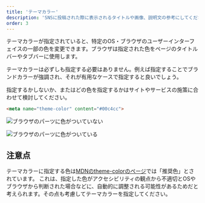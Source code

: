 ```yaml
---
title: 'テーマカラー'
description: 'SNSに投稿された際に表示されるタイトルや画像、説明文の参考にしてください'
order: 3
---
```


テーマカラーが指定されていると、特定のOS・ブラウザのユーザーインターフェイスの一部の色を変更できます。ブラウザは指定された色をページのタイトルバーやタブバーに使用します。

テーマカラーは必ずしも指定する必要はありません。例えば指定することでブランドカラーが強調され、それが有用なケースで指定すると良いでしょう。

指定するかしないか、またはどの色を指定するかはサイトやサービスの施策に合わせて検討してください。

```html
<meta name="theme-color" content="#00c4cc">
```

<Grid autoRepeat="auto-fill" size="300px">

  <ImgWithDesc description="テーマカラーなし">

  ![ブラウザのパーツに色がついていない](./images/no-theme-color.png)

  </ImgWithDesc>

  <ImgWithDesc description="テーマカラーあり">

  ![ブラウザのパーツに色がついている](./images/with-theme-color.png)

  </ImgWithDesc>

</Grid>

## 注意点

テーマカラーに指定する色は[MDNのtheme-colorのページ](https://developer.mozilla.org/ja/docs/Web/HTML/Element/meta/name/theme-color)では「推奨色」とされています。
これは、指定した色がアクセシビリティの観点から不適切とOSやブラウザから判断された場合などに、自動的に調整される可能性があるためだと考えられます。その点も考慮してテーマカラーを指定してください。

